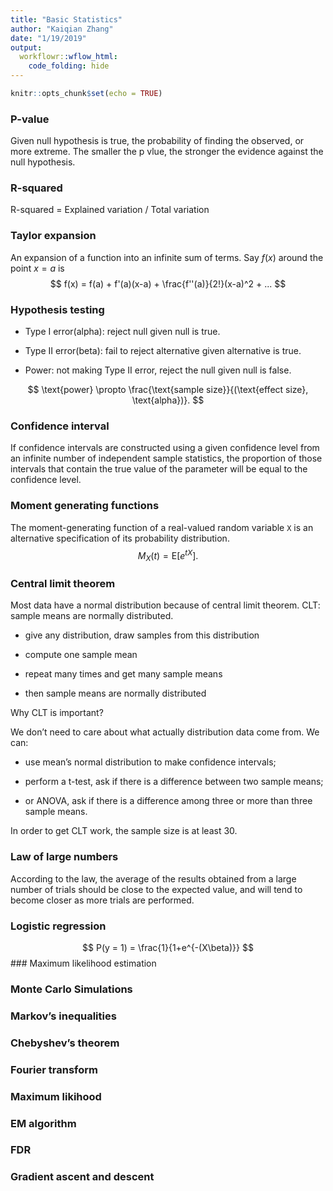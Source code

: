 ```yaml
---
title: "Basic Statistics"
author: "Kaiqian Zhang"
date: "1/19/2019"
output:
  workflowr::wflow_html:
    code_folding: hide
---
```


```r
knitr::opts_chunk$set(echo = TRUE)
```

### P-value
Given null hypothesis is true, the probability of finding the observed, or more extreme.
The smaller the p vlue, the stronger the evidence against the null hypothesis.

### R-squared
R-squared = Explained variation / Total variation

### Taylor expansion
An expansion of a function into an infinite sum of terms. Say $f(x)$ around the point $x=a$ is 
$$
f(x) = f(a) + f'(a)(x-a) + \frac{f''(a)}{2!}(x-a)^2 + ...
$$

### Hypothesis testing

* Type I error(alpha): reject null given null is true.

* Type II error(beta): fail to reject alternative given alternative is true.

* Power: not making Type II error, reject the null given null is false.

$$
\text{power} \propto \frac{\text{sample size}}{(\text{effect size}, \text{alpha})}.
$$


### Confidence interval
If confidence intervals are constructed using a given confidence level from an infinite number of independent sample statistics, the proportion of those intervals that contain the true value of the parameter will be equal to the confidence level.

### Moment generating functions
The moment-generating function of a real-valued random variable `X` is an alternative specification of its probability distribution. 
$$
M_X(t) = \text{E}[e^{tX}].
$$

### Central limit theorem

Most data have a normal distribution because of central limit theorem. 
CLT: sample means are normally distributed. 

* give any distribution, draw samples from this distribution

* compute one sample mean

* repeat many times and get many sample means

* then sample means are normally distributed

Why CLT is important?

We don't need to care about what actually distribution data come from. We can:

* use mean's normal distribution to make confidence intervals;

* perform a t-test, ask if there is a difference between two sample means;

* or ANOVA, ask if there is a difference among three or more than three sample means.

In order to get CLT work, the sample size is at least 30.

### Law of large numbers
According to the law, the average of the results obtained from a large number of trials should be close to the expected value, and will tend to become closer as more trials are performed.

### Logistic regression
$$
P(y = 1) = \frac{1}{1+e^{-(X\beta)}}
$$
### Maximum likelihood estimation



### Monte Carlo Simulations



### Markov’s inequalities


### Chebyshev’s theorem


### Fourier transform


### Maximum likihood


### EM algorithm


### FDR


### Gradient ascent and descent








